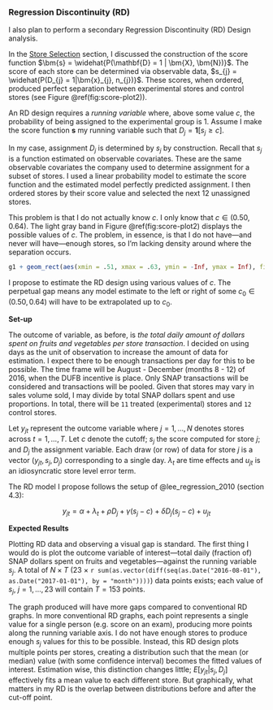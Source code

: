 ### Regression Discontinuity (RD) {-}

I also plan to perform a secondary Regression Discontinuity (RD) Design analysis.

In the [Store Selection](#store-selection-1) section, I discussed the construction of the score function $\bm{s} = \widehat{P(\mathbf{D} = 1 | \bm{X}, \bm{N})}$. The score of each store can be determined via observable data, $s_{j} = \widehat{P(D_{j} = 1|\bm{x}_{j}, n_{j})}$. These scores, when ordered, produced perfect separation between experimental stores and control stores (see Figure \@ref(fig:score-plot2)).

An RD design requires a *running variable* where, above some value $c$, the probability of being assigned to the experimental group is $1$. Assume I make the score function $\bm{s}$ my running variable such that $D_{j} = \bm{1}[s_{j} \ge c]$.

In my case, assignment $D_{j}$ is determined by $s_{j}$ by construction. Recall that $s_{j}$ is a function estimated on observable covariates. These are the same observable covariates the company used to determine assignment for a subset of stores. I used a linear probability model to estimate the score function and the estimated model perfectly predicted assignment. I then ordered stores by their score value and selected the next 12 unassigned stores.

This problem is that I do not actually know $c$. I only know that $c \in (0.50, 0.64)$. The light gray band in Figure \@ref(fig:score-plot2) displays the possible values of $c$. The problem, in essence, is that I do not have---and never will have---enough stores, so I'm lacking density around where the separation occurs.

```r

g1 + geom_rect(aes(xmin = .51, xmax = .63, ymin = -Inf, ymax = Inf), fill = 'lightgray')

```

I propose to estimate the RD design using various values of $c$. The perpetual gap means any model estimate to the left or right of some $c_0 \in (0.50, 0.64)$  will have to be extrapolated up to $c_0$.

**Set-up**

The outcome of variable, as before, is *the total daily amount of dollars spent on fruits and vegetables per store transaction*. I decided on using days as the unit of observation to increase the amount of data for estimation. I expect there to be enough transactions per day for this to be possible. The time frame will be August - December (months $8$ - $12$) of 2016, when the DUFB incentive is place. Only SNAP transactions will be considered and transactions will be pooled. Given that stores may vary in sales volume sold, I may divide by total SNAP dollars spent and use proportions. In total, there will be `11` treated (experimental) stores and `12` control stores.

Let $y_{jt}$ represent the outcome variable where $j=1,...,N$ denotes stores across $t=1,...,T$. Let $c$ denote the cutoff; $s_{j}$ the score computed for store $j$; and $D_{j}$ the assignment variable. Each draw (or row) of data for store $j$ is a vector $(y_{jt}, s_{j}, D_{j})$ corresponding to a single day. $\lambda_t$ are time effects and $u_{jt}$ is an idiosyncratic store level error term.

The RD model I propose follows the setup of @lee_regression_2010 (section 4.3):

$$y_{jt} = \alpha + \lambda_t + \rho D_{j} + \gamma (s_{j} - c) + \delta D_{j}(s_{j} - c) + u_{jt}$$

**Expected Results**

Plotting RD data and observing a visual gap is standard. The first thing I would do is plot the outcome variable of interest---total daily (fraction of) SNAP dollars spent on fruits and vegetables---against the running variable $s_j$. A total of $N \times T$ (23 $\times$ `r sum(as.vector(diff(seq(as.Date("2016-08-01"), as.Date("2017-01-01"), by = "month"))))`) data points exists; each value of $s_j,~j=1,...,23$ will contain $T=153$ points.

The graph produced will have more gaps compared to conventional RD graphs. In more conventional RD graphs, each point represents a single value for a single person (e.g. score on an exam), producing more points along the running variable axis. I do not have enough stores to produce enough $s_j$ values for this to be possible. Instead, this RD design plots multiple points per stores, creating a distribution such that the mean (or median) value (with some confidence interval) becomes the fitted values of interest. Estimation wise, this distinction changes little; $E[y_{jt}|s_{j}, D_{j}]$ effectively fits a mean value to each different store. But graphically, what matters in my RD is the overlap between distributions before and after the cut-off point.
